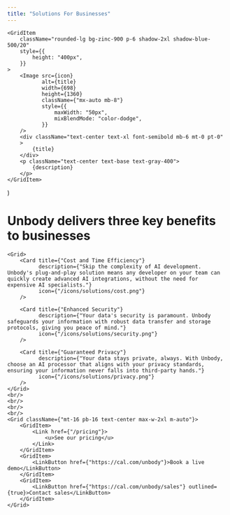 ```yaml
---
title: "Solutions For Businesses"
---
```




    <GridItem
        className="rounded-lg bg-zinc-900 p-6 shadow-2xl shadow-blue-500/20"
        style={{
            height: "400px",
        }}
    >
        <Image src={icon}
               alt={title}
               width={698}
               height={1360}
               className={"mx-auto mb-8"}
               style={{
                   maxWidth: "50px",
                   mixBlendMode: "color-dodge",
               }}
        />
        <div className="text-center text-xl font-semibold mb-6 mt-0 pt-0"
        >
            {title}
        </div>
        <p className="text-center text-base text-gray-400">
            {description}
        </p>
    </GridItem>
)


<div className={"content-container min-h-screen"}>
    <div>
        <h1 className="p-4 lg:p-16 text-4xl font-bold text-center text-neutral-900 dark:text-neutral-100 mb-4">
            Unbody delivers three key benefits to businesses
        </h1>
    </div>

    <Grid>
        <Card title={"Cost and Time Efficiency"}
              description={"Skip the complexity of AI development. Unbody's plug-and-play solution means any developer on your team can quickly create advanced AI integrations, without the need for expensive AI specialists."}
              icon={"/icons/solutions/cost.png"}
        />

        <Card title={"Enhanced Security"}
              description={"Your data's security is paramount. Unbody safeguards your information with robust data transfer and storage protocols, giving you peace of mind."}
              icon={"/icons/solutions/security.png"}
        />

        <Card title={"Guaranteed Privacy"}
              description={"Your data stays private, always. With Unbody, choose an AI processor that aligns with your privacy standards, ensuring your information never falls into third-party hands."}
              icon={"/icons/solutions/privacy.png"}
        />
    </Grid>
    <br/>
    <br/>
    <br/>
    <br/>
    <Grid className={"mt-16 pb-16 text-center max-w-2xl m-auto"}>
        <GridItem>
            <Link href={"/pricing"}>
                <u>See our pricing</u>
            </Link>
        </GridItem>
        <GridItem>
            <LinkButton href={"https://cal.com/unbody"}>Book a live demo</LinkButton>
        </GridItem>
        <GridItem>
            <LinkButton href={"https://cal.com/unbody/sales"} outlined={true}>Contact sales</LinkButton>
        </GridItem>
    </Grid>
</div>
